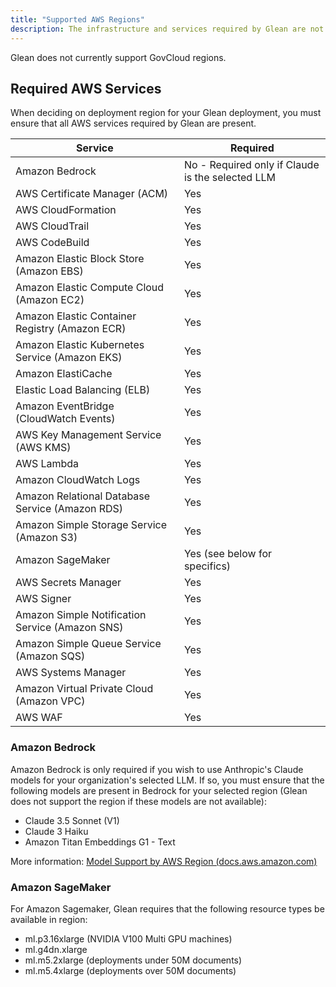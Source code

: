 ```yaml
---
title: "Supported AWS Regions"
description: The infrastructure and services required by Glean are not available in every AWS region. This document covers the AWS services required by Glean for successful deployment in each region.
---
```


<Note>
Glean does not currently support GovCloud regions.
</Note>

## Required AWS Services

When deciding on deployment region for your Glean deployment, you must ensure that all AWS services required by Glean are present.

| Service | Required |
|---------|----------|
| Amazon Bedrock | No - Required only if Claude is the selected LLM |
| AWS Certificate Manager (ACM) | Yes |
| AWS CloudFormation | Yes |
| AWS CloudTrail | Yes |
| AWS CodeBuild | Yes |
| Amazon Elastic Block Store (Amazon EBS) | Yes |
| Amazon Elastic Compute Cloud (Amazon EC2) | Yes |
| Amazon Elastic Container Registry (Amazon ECR) | Yes |
| Amazon Elastic Kubernetes Service (Amazon EKS) | Yes |
| Amazon ElastiCache | Yes |
| Elastic Load Balancing (ELB) | Yes |
| Amazon EventBridge (CloudWatch Events) | Yes |
| AWS Key Management Service (AWS KMS) | Yes |
| AWS Lambda | Yes |
| Amazon CloudWatch Logs | Yes |
| Amazon Relational Database Service (Amazon RDS) | Yes |
| Amazon Simple Storage Service (Amazon S3) | Yes |
| Amazon SageMaker | Yes (see below for specifics) |
| AWS Secrets Manager | Yes |
| AWS Signer | Yes |
| Amazon Simple Notification Service (Amazon SNS) | Yes |
| Amazon Simple Queue Service (Amazon SQS) | Yes |
| AWS Systems Manager | Yes |
| Amazon Virtual Private Cloud (Amazon VPC) | Yes |
| AWS WAF | Yes |

### Amazon Bedrock
Amazon Bedrock is only required if you wish to use Anthropic's Claude models for your organization's selected LLM. If so, you must ensure that the following models are present in Bedrock for your selected region (Glean does not support the region if these models are not available):

* Claude 3.5 Sonnet (V1)
* Claude 3 Haiku
* Amazon Titan Embeddings G1 - Text

More information: [Model Support by AWS Region (docs.aws.amazon.com)](https://docs.aws.amazon.com/bedrock/latest/userguide/models-regions.html)

### Amazon SageMaker

For Amazon Sagemaker, Glean requires that the following resource types be available in region:

* ml.p3.16xlarge (NVIDIA V100 Multi GPU machines)
* ml.g4dn.xlarge
* ml.m5.2xlarge (deployments under 50M documents)
* ml.m5.4xlarge (deployments over 50M documents)


